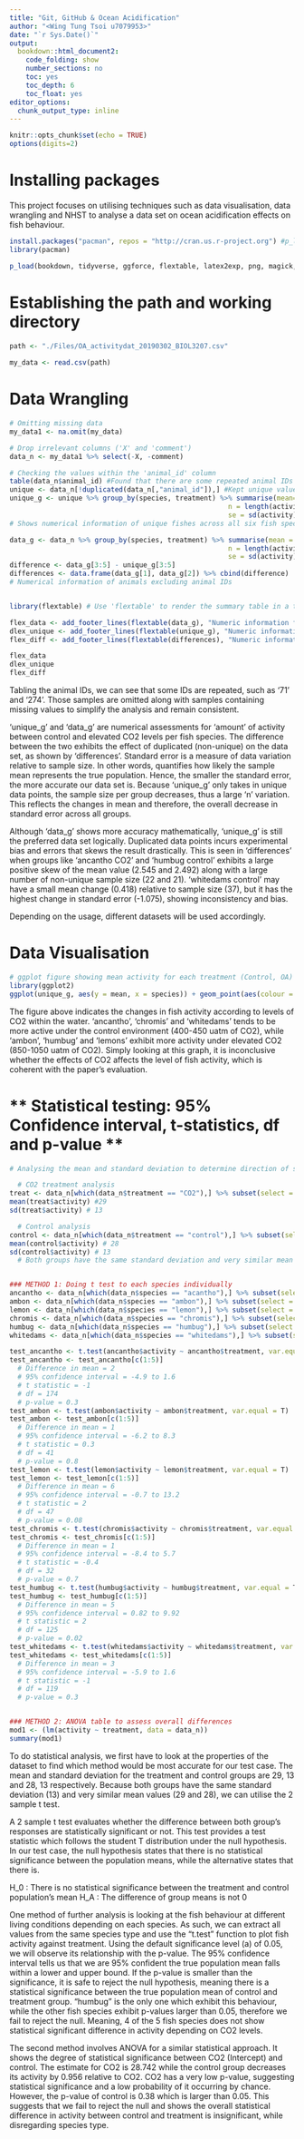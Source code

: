 ```yaml
---
title: "Git, GitHub & Ocean Acidification"
author: "<Wing Tung Tsoi u7079953>"
date: "`r Sys.Date()`"
output: 
  bookdown::html_document2:
    code_folding: show
    number_sections: no
    toc: yes
    toc_depth: 6
    toc_float: yes
editor_options: 
  chunk_output_type: inline
---
```


```r
knitr::opts_chunk$set(echo = TRUE)
options(digits=2)
```


# **Installing packages**

This project focuses on utilising techniques such as data visualisation, data wrangling and NHST to analyse a data set on ocean acidification effects on fish behaviour.

```r

install.packages("pacman", repos = "http://cran.us.r-project.org") #p_load from 'pacman' package allows to seamlessly install many packages at once
library(pacman)

p_load(bookdown, tidyverse, ggforce, flextable, latex2exp, png, magick, dplyr) # executes both 'install.packages' and library command

```


# **Establishing the path and working directory**

```r

path <- "./Files/OA_activitydat_20190302_BIOL3207.csv"
  
my_data <- read.csv(path)

```


# **Data Wrangling**

```r
# Omitting missing data
my_data1 <- na.omit(my_data)
```

```r
# Drop irrelevant columns ('X' and 'comment')
data_n <- my_data1 %>% select(-X, -comment)

# Checking the values within the 'animal_id' column
table(data_n$animal_id) #Found that there are some repeated animal IDs (Not unique)
unique <- data_n[!duplicated(data_n[,"animal_id"]),] #Kept unique values
unique_g <- unique %>% group_by(species, treatment) %>% summarise(mean=mean(activity), 
                                                      n = length(activity), 
                                                      se = sd(activity) / sqrt(n))
# Shows numerical information of unique fishes across all six fish species for each treatment

data_g <- data_n %>% group_by(species, treatment) %>% summarise(mean = mean(activity), 
                                                      n = length(activity), 
                                                      se = sd(activity) / sqrt(n))
difference <- data_g[3:5] - unique_g[3:5]
differences <- data.frame(data_g[1], data_g[2]) %>% cbind(difference)
# Numerical information of animals excluding animal IDs


library(flextable) # Use 'flextable' to render the summary table in a tidier format

flex_data <- add_footer_lines(flextable(data_g), "Numeric information for all species")
dlex_unique <- add_footer_lines(flextable(unique_g), "Numeric information for unique species")
flex_diff <- add_footer_lines(flextable(differences), "Numeric information for differences between all and unique species")

flex_data
dlex_unique
flex_diff
```

Tabling the animal IDs, we can see that some IDs are repeated, such as '71' and '274'. Those samples are omitted along with samples containing missing values to simplify the analysis and remain consistent.

'unique_g' and 'data_g' are numerical assessments for 'amount' of activity between control and elevated CO2 levels per fish species. The difference between the two exhibits the effect of duplicated (non-unique) on the data set, as shown by 'differences'. Standard error is a measure of data variation relative to sample size. In other words, quantifies how likely the sample mean represents the true population. Hence, the smaller the standard error, the more accurate our data set is. Because 'unique_g' only takes in unique data points, the sample size per group decreases, thus a large 'n' variation. This reflects the changes in mean and therefore, the overall decrease in standard error across all groups. 

Although 'data_g' shows more accuracy mathematically, 'unique_g' is still the preferred data set logically. Duplicated data points incurs experimental bias and errors that skews the result drastically. This is seen in 'differences' when groups like 'ancantho CO2' and 'humbug control' exhibits a large positive skew of the mean value (2.545 and 2.492) along with a large number of non-unique sample size (22 and 21). 'whitedams control' may have a small mean change (0.418) relative to sample size (37), but it has the highest change in standard error (-1.075), showing inconsistency and bias. 

Depending on the usage, different datasets will be used accordingly.

# **Data Visualisation**

```r
# ggplot figure showing mean activity for each treatment (Control, OA) for each species.
library(ggplot2)
ggplot(unique_g, aes(y = mean, x = species)) + geom_point(aes(colour = treatment)) + labs(title = "Figure 1: Mean activity of each species depending on the treatment", x = "Species", y = "Mean activity")

```
The figure above indicates the changes in fish activity according to levels of CO2 within the water. 'ancantho', 'chromis' and 'whitedams' tends to be more active under the control environment (400-450 uatm of CO2), while 'ambon', 'humbug' and 'lemons' exhibit more activity under elevated CO2 (850-1050 uatm of CO2). Simply looking at this graph, it is inconclusive whether the effects of CO2 affects the level of fish activity, which is coherent with the paper's evaluation.    


# ** Statistical testing: 95% Confidence interval, t-statistics, df and p-value **

```r
# Analysing the mean and standard deviation to determine direction of statistical analysis

  # CO2 treatment analysis
treat <- data_n[which(data_n$treatment == "CO2"),] %>% subset(select = -c(loc, animal_id, sl, size))
mean(treat$activity) #29
sd(treat$activity) # 13

  # Control analysis
control <- data_n[which(data_n$treatment == "control"),] %>% subset(select = -c(loc, animal_id, sl, size))
mean(control$activity) # 28
sd(control$activity) # 13
  # Both groups have the same standard deviation and very similar mean values, we can utilise the 2 sample t test


### METHOD 1: Doing t test to each species individually
ancantho <- data_n[which(data_n$species == "acantho"),] %>% subset(select = -c(loc, animal_id, sl, size))
ambon <- data_n[which(data_n$species == "ambon"),] %>% subset(select = -c(loc, animal_id, sl, size))
lemon <- data_n[which(data_n$species == "lemon"),] %>% subset(select = -c(loc, animal_id, sl, size))
chromis <- data_n[which(data_n$species == "chromis"),] %>% subset(select = -c(loc, animal_id, sl, size))
humbug <- data_n[which(data_n$species == "humbug"),] %>% subset(select = -c(loc, animal_id, sl, size))
whitedams <- data_n[which(data_n$species == "whitedams"),] %>% subset(select = -c(loc, animal_id, sl, size))

test_ancantho <- t.test(ancantho$activity ~ ancantho$treatment, var.equal = T)
test_ancantho <- test_ancantho[c(1:5)]
  # Difference in mean = 2
  # 95% confidence interval = -4.9 to 1.6
  # t statistic = -1
  # df = 174
  # p-value = 0.3
test_ambon <- t.test(ambon$activity ~ ambon$treatment, var.equal = T)
test_ambon <- test_ambon[c(1:5)]
  # Difference in mean = 1
  # 95% confidence interval = -6.2 to 8.3
  # t statistic = 0.3
  # df = 41
  # p-value = 0.8
test_lemon <- t.test(lemon$activity ~ lemon$treatment, var.equal = T)
test_lemon <- test_lemon[c(1:5)]
  # Difference in mean = 6
  # 95% confidence interval = -0.7 to 13.2
  # t statistic = 2
  # df = 47
  # p-value = 0.08
test_chromis <- t.test(chromis$activity ~ chromis$treatment, var.equal = T)
test_chromis <- test_chromis[c(1:5)]
  # Difference in mean = 1
  # 95% confidence interval = -8.4 to 5.7
  # t statistic = -0.4
  # df = 32
  # p-value = 0.7
test_humbug <- t.test(humbug$activity ~ humbug$treatment, var.equal = T)
test_humbug <- test_humbug[c(1:5)]
  # Difference in mean = 5
  # 95% confidence interval = 0.82 to 9.92
  # t statistic = 2
  # df = 125
  # p-value = 0.02
test_whitedams <- t.test(whitedams$activity ~ whitedams$treatment, var.equal = T) 
test_whitedams <- test_whitedams[c(1:5)]
  # Difference in mean = 3
  # 95% confidence interval = -5.9 to 1.6
  # t statistic = -1
  # df = 119
  # p-value = 0.3


### METHOD 2: ANOVA table to assess overall differences
mod1 <- (lm(activity ~ treatment, data = data_n))
summary(mod1)
```

To do statistical analysis, we first have to look at the properties of the dataset to find which method would be most accurate for our test case. The mean and standard deviation for the treatment and control groups are 29, 13 and 28, 13 respectively. Because both groups have the same standard deviation (13) and very similar mean values (29 and 28), we can utilise the 2 sample t test.

A 2 sample t test evaluates whether the difference between both group's responses are statistically significant or not. This test provides a test statistic which follows the student T distribution under the null hypothesis. In our test case, the null hypothesis states that there is no statistical significance between the population means, while the alternative states that there is.

H_0 : There is no statistical significance between the treatment and control population's mean
H_A : The difference of group means is not 0

One method of further analysis is looking at the fish behaviour at different living conditions depending on each species. As such, we can extract all values from the same species type and use the "t.test" function to plot fish activity against treatment. Using the default significance level (a) of 0.05, we will observe its relationship with the p-value. The 95% confidence interval tells us that we are 95% confident the true population mean falls within a lower and upper bound. If the p-value is smaller than the significance, it is safe to reject the null hypothesis, meaning there is a statistical significance between the true population mean of control and treatment group. "humbug" is the only one which exhibit this behaviour, while the other fish species exhibit p-values larger than 0.05, therefore we fail to reject the null. Meaning, 4 of the 5 fish species does not show statistical significant difference in activity depending on CO2 levels. 

The second method involves ANOVA for a similar statistical approach. It shows the degree of statistical significance between CO2 (Intercept) and control. The estimate for CO2 is 28.742 while the control group decreases its activity by 0.956 relative to CO2. CO2 has a very low p-value, suggesting statistical significance and a low probability of it occurring by chance. However, the p-value of control is 0.38 which is larger than 0.05. This suggests that we fail to reject the null and shows the overall statistical difference in activity between control and treatment is insignificant, while disregarding species type. 
